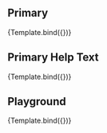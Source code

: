 
<Meta title='Molecules/FormInput' component={FormInput} argTypes={argTypes} />

<Description of={FormInput} />

## Primary

<Canvas>
    <Story name='Primary' args={{
        label: 'Form Label',
        placeholder: 'Placeholder'
    }}>
       {Template.bind({})}
    </Story>
</Canvas>

## Primary Help Text

<Canvas>
    <Story name='Primary-Help' args={{
        label: 'Form Label',
        helpText: 'Some Help Text',
        placeholder: 'Placeholder'
    }}>
       {Template.bind({})}
    </Story>
</Canvas>

## Playground

<Canvas isColumn>
    <Source language='jsx' story='Playground' />
    <Story name='Playground' args={{
        label: 'Form Label',
        placeholder: 'Placeholder'
    }}>
       {Template.bind({})}
    </Story>
    <ArgsTable story='Playground' />
</Canvas>

